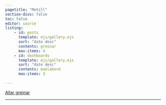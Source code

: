 ```yaml
---
pagetitle: "Metill"
section-divs: false
toc: false
editor: source
listing:
    - id: posts
      template: ejs/gallery.ejs
      sort: "date desc"
      contents: greinar
      max-items: 4
    - id: dashboards
      template: ejs/gallery.ejs
      sort: "date desc"
      contents: maelabord
      max-items: 3
        
---
```




::: {.column-screen}

::: {#posts}

:::

::: {.frontpage-button}

[Allar greinar](greinar.qmd){type="button" class="btn btn-primary btn-link"}

:::


---

::: {#dashboards}

:::


:::